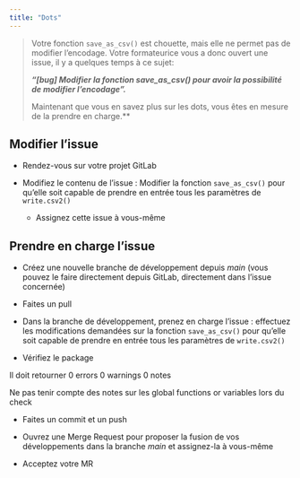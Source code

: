 ```yaml
---
title: "Dots"
---
```


> Votre fonction `save_as_csv()` est chouette, mais elle ne permet pas de modifier l’encodage. Votre formateurice vous a donc ouvert une issue, il y a quelques temps à ce sujet:
>
>***"[bug] Modifier la fonction save_as_csv() pour avoir la possibilité de modifier l’encodage".*** 
>
>Maintenant que vous en savez plus sur les dots, vous êtes en mesure de la prendre en charge.**

## Modifier l'issue

- Rendez-vous sur votre projet GitLab

- Modifiez le contenu de l’issue : Modifier la fonction `save_as_csv()` pour qu’elle soit capable de prendre en entrée tous les paramètres de `write.csv2()`

  - Assignez cette issue à vous-même
  
## Prendre en charge l’issue

- Créez une nouvelle branche de développement depuis *main* (vous pouvez le faire directement depuis GitLab, directement dans l’issue concernée)

- Faites un pull

- Dans la branche de développement, prenez en charge l’issue : effectuez les modifications demandées sur la fonction `save_as_csv()` pour qu’elle soit capable de prendre en entrée tous les paramètres de `write.csv2()`

- Vérifiez le package

::: {.callout-note collapse="false"}

Il doit retourner 0 errors 0 warnings 0 notes

:::

::: {.callout-note collapse="false"}

Ne pas tenir compte des notes sur les global functions or variables lors du check

:::

- Faites un commit et un push

- Ouvrez une Merge Request pour proposer la fusion de vos développements dans la branche *main* et assignez-la à vous-même

- Acceptez votre MR

